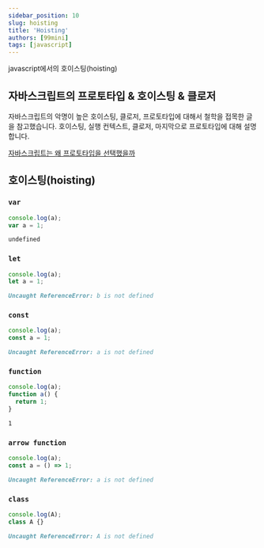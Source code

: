 ```yaml
---
sidebar_position: 10
slug: hoisting
title: 'Hoisting'
authors: [99mini]
tags: [javascript]
---
```


<!-- javascript 특징에 관한 것: 10 ~ 19 -->

javascript에서의 호이스팅(hoisting)

## 자바스크립트의 프로토타입 & 호이스팅 & 클로저

자바스크립트의 악명이 높은 호이스팅, 클로저, 프로토타입에 대해서 철학을 접목한 글을 참고했습니다. 호이스팅, 실행 컨텍스트, 클로저, 마지막으로 프로토타입에 대해 설명합니다.

[자바스크립트는 왜 프로토타입을 선택했을까](https://medium.com/@limsungmook/%EC%9E%90%EB%B0%94%EC%8A%A4%ED%81%AC%EB%A6%BD%ED%8A%B8%EB%8A%94-%EC%99%9C-%ED%94%84%EB%A1%9C%ED%86%A0%ED%83%80%EC%9E%85%EC%9D%84-%EC%84%A0%ED%83%9D%ED%96%88%EC%9D%84%EA%B9%8C-997f985adb42)

## 호이스팅(hoisting)

### `var`

```javascript title="var"
console.log(a);
var a = 1;
```

```md title="var output"
undefined
```

### `let`

```javascript title="let"
console.log(a);
let a = 1;
```

```md title="let output"
Uncaught ReferenceError: b is not defined
```

### `const`

```javascript title="const"
console.log(a);
const a = 1;
```

```md title="const output"
Uncaught ReferenceError: a is not defined
```

### `function`

```javascript title="function"
console.log(a);
function a() {
  return 1;
}
```

```md title="function output"
1
```

### `arrow function`

```javascript title="arrow function"
console.log(a);
const a = () => 1;
```

```md title="arrow function output"
Uncaught ReferenceError: a is not defined
```

### `class`

```javascript title="class"
console.log(A);
class A {}
```

```md title="class output"
Uncaught ReferenceError: A is not defined
```
